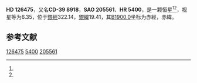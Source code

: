 {{Starbox begin
| name = HD 126475
}}
{{Starbox observe
| epoch = [[J2000.0|J2000.0]]
| constell = {{星座名待查}}<ref name=SIMBAD>{{cite web
 | url=http://simbad.u-strasbg.fr/simbad/sim-id?Ident=HR+5400
 | title =Pulsating variable Star
 | publisher=Centre de Données astronomiques de Strasbourg
 | work=SIMBAD
 | accessdate=2012-07-13}}</ref><ref name=DATA>{{cite web
 | url=http://vizier.u-strasbg.fr/viz-bin/VizieR-5?-out.add=.&-source=5050&-corr=PK=HR&-out.max=9999&HR=5400
 | title=VizieR Detailed Page
 | accessdate=2012-07-13
 | archive-date=2016-03-05
 | archive-url=https://web.archive.org/web/20160305200658/http://vizier.u-strasbg.fr/viz-bin/VizieR-5?-out.add=.&-source=5050&-corr=PK=HR&-out.max=9999&HR=5400
 | dead-url=no
 }}</ref>
| 星官 = 
| ra = {{RA|14|26|49.9}}<ref name=SIMBAD /><ref name=DATA />
| dec = {{DEC|-39|52|26}}<ref name=SIMBAD /><ref name=DATA />
| appmag_v = 6.35<ref name=SIMBAD /><ref name=DATA />
}}
{{Starbox character
| class = B7IV<ref name=SIMBAD /><ref name=DATA />
| b-v = -0.08<ref name=SIMBAD /><ref name=DATA />
| u-b = <ref name=SIMBAD /><ref name=DATA />
| r-i = <ref name=SIMBAD /><ref name=DATA />
| variable = 
}}
{{Starbox astrometry
| radial_v = 
| prop_mo_ra = 8
| parallax = 
| p_error = 
}}
{{Starbox catalog
| names =CD-39 8918，[[SAO星表|SAO]] 205561，[[HD星表|HD]] 126475，[[HR星表|HR]] 5400}}
{{Starbox reference |Simbad=HR+5400}}
{{Starbox end}}

'''HD 126475'''，又名'''CD-39 8918'''，'''SAO 205561'''、'''HR 5400'''，是一颗恒星<ref name=SIMBAD /><ref name=DATA />，视星等为6.35，位于[[銀道座標系|銀經]]322.14，[[銀道座標系|銀緯]]19.41，其[[B1900.0|B1900.0]]坐标为赤經{{RA|14|20|37.6}}，赤緯{{DEC|-39|19.41|21}}。

== 参考文献 ==
{{reflist}}

{{star-stub}}

[[Category:HD和HDE天體|126475]]
[[Category:HR天體|5400]]
[[Category:SAO天體|205561]]